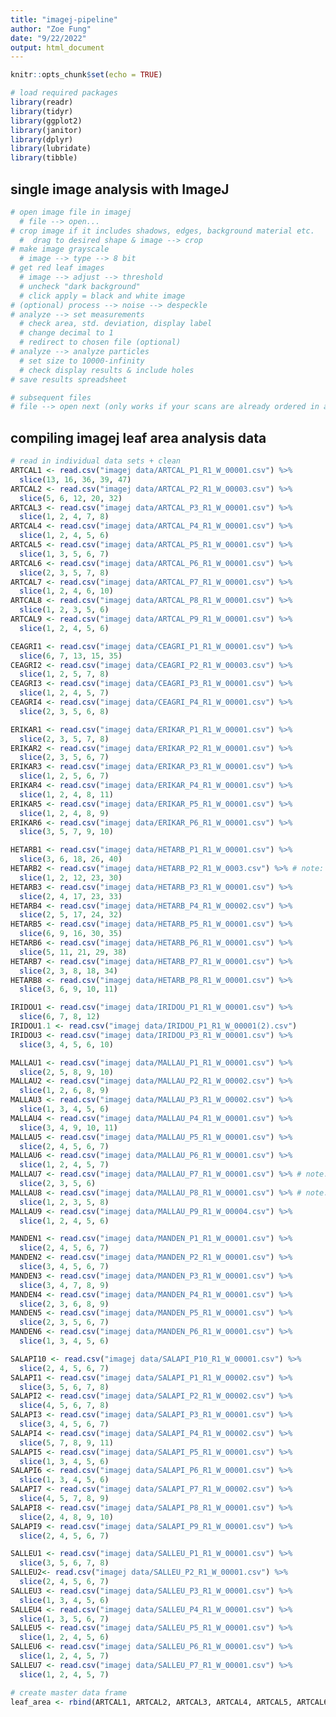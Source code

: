 ```yaml
---
title: "imagej-pipeline"
author: "Zoe Fung"
date: "9/22/2022"
output: html_document
---
```


```r
knitr::opts_chunk$set(echo = TRUE)
```

```r
# load required packages
library(readr)
library(tidyr)
library(ggplot2)
library(janitor)
library(dplyr)
library(lubridate)
library(tibble)
```

## single image analysis with ImageJ
```r
# open image file in imagej
  # file --> open...
# crop image if it includes shadows, edges, background material etc.
  #  drag to desired shape & image --> crop
# make image grayscale
  # image --> type --> 8 bit
# get red leaf images
  # image --> adjust --> threshold
  # uncheck "dark background"
  # click apply = black and white image
# (optional) process --> noise --> despeckle
# analyze --> set measurements
  # check area, std. deviation, display label
  # change decimal to 1
  # redirect to chosen file (optional)
# analyze --> analyze particles
  # set size to 10000-infinity
  # check display results & include holes
# save results spreadsheet

# subsequent files
# file --> open next (only works if your scans are already ordered in a folder)
```

## compiling imagej leaf area analysis data
```r
# read in individual data sets + clean
ARTCAL1 <- read.csv("imagej data/ARTCAL_P1_R1_W_00001.csv") %>%
  slice(13, 16, 36, 39, 47)
ARTCAL2 <- read.csv("imagej data/ARTCAL_P2_R1_W_00003.csv") %>%
  slice(5, 6, 12, 20, 32)
ARTCAL3 <- read.csv("imagej data/ARTCAL_P3_R1_W_00001.csv") %>%
  slice(1, 2, 4, 7, 8)
ARTCAL4 <- read.csv("imagej data/ARTCAL_P4_R1_W_00001.csv") %>%
  slice(1, 2, 4, 5, 6)
ARTCAL5 <- read.csv("imagej data/ARTCAL_P5_R1_W_00001.csv") %>%
  slice(1, 3, 5, 6, 7)
ARTCAL6 <- read.csv("imagej data/ARTCAL_P6_R1_W_00001.csv") %>%
  slice(2, 3, 5, 7, 8)
ARTCAL7 <- read.csv("imagej data/ARTCAL_P7_R1_W_00001.csv") %>%
  slice(1, 2, 4, 6, 10)
ARTCAL8 <- read.csv("imagej data/ARTCAL_P8_R1_W_00001.csv") %>%
  slice(1, 2, 3, 5, 6)
ARTCAL9 <- read.csv("imagej data/ARTCAL_P9_R1_W_00001.csv") %>%
  slice(1, 2, 4, 5, 6)

CEAGRI1 <- read.csv("imagej data/CEAGRI_P1_R1_W_00001.csv") %>%
  slice(6, 7, 13, 15, 35)
CEAGRI2 <- read.csv("imagej data/CEAGRI_P2_R1_W_00003.csv") %>%
  slice(1, 2, 5, 7, 8)
CEAGRI3 <- read.csv("imagej data/CEAGRI_P3_R1_W_00001.csv") %>%
  slice(1, 2, 4, 5, 7)
CEAGRI4 <- read.csv("imagej data/CEAGRI_P4_R1_W_00001.csv") %>%
  slice(2, 3, 5, 6, 8)

ERIKAR1 <- read.csv("imagej data/ERIKAR_P1_R1_W_00001.csv") %>%
  slice(2, 3, 5, 7, 8)
ERIKAR2 <- read.csv("imagej data/ERIKAR_P2_R1_W_00001.csv") %>%
  slice(2, 3, 5, 6, 7)
ERIKAR3 <- read.csv("imagej data/ERIKAR_P3_R1_W_00001.csv") %>%
  slice(1, 2, 5, 6, 7)
ERIKAR4 <- read.csv("imagej data/ERIKAR_P4_R1_W_00001.csv") %>%
  slice(1, 2, 4, 8, 11)
ERIKAR5 <- read.csv("imagej data/ERIKAR_P5_R1_W_00001.csv") %>%
  slice(1, 2, 4, 8, 9)
ERIKAR6 <- read.csv("imagej data/ERIKAR_P6_R1_W_00001.csv") %>%
  slice(3, 5, 7, 9, 10)

HETARB1 <- read.csv("imagej data/HETARB_P1_R1_W_00001.csv") %>%
  slice(3, 6, 18, 26, 40)
HETARB2 <- read.csv("imagej data/HETARB_P2_R1_W_0003.csv") %>% # note: leaf 2 was connected to ruler; inaccurate measurement
  slice(1, 2, 12, 23, 30)
HETARB3 <- read.csv("imagej data/HETARB_P3_R1_W_00001.csv") %>%
  slice(2, 4, 17, 23, 33)
HETARB4 <- read.csv("imagej data/HETARB_P4_R1_W_00002.csv") %>%
  slice(2, 5, 17, 24, 32)
HETARB5 <- read.csv("imagej data/HETARB_P5_R1_W_00001.csv") %>%
  slice(6, 9, 16, 30, 35)
HETARB6 <- read.csv("imagej data/HETARB_P6_R1_W_00001.csv") %>%
  slice(5, 11, 21, 29, 38)
HETARB7 <- read.csv("imagej data/HETARB_P7_R1_W_00001.csv") %>%
  slice(2, 3, 8, 18, 34)
HETARB8 <- read.csv("imagej data/HETARB_P8_R1_W_00001.csv") %>%
  slice(3, 6, 9, 10, 11)

IRIDOU1 <- read.csv("imagej data/IRIDOU_P1_R1_W_00001.csv") %>%
  slice(6, 7, 8, 12)
IRIDOU1.1 <- read.csv("imagej data/IRIDOU_P1_R1_W_00001(2).csv") 
IRIDOU3 <- read.csv("imagej data/IRIDOU_P3_R1_W_00001.csv") %>%
  slice(3, 4, 5, 6, 10)

MALLAU1 <- read.csv("imagej data/MALLAU_P1_R1_W_00001.csv") %>%
  slice(2, 5, 8, 9, 10)
MALLAU2 <- read.csv("imagej data/MALLAU_P2_R1_W_00002.csv") %>%
  slice(1, 2, 6, 8, 9)
MALLAU3 <- read.csv("imagej data/MALLAU_P3_R1_W_00002.csv") %>%
  slice(1, 3, 4, 5, 6)
MALLAU4 <- read.csv("imagej data/MALLAU_P4_R1_W_00001.csv") %>%
  slice(3, 4, 9, 10, 11)
MALLAU5 <- read.csv("imagej data/MALLAU_P5_R1_W_00001.csv") %>%
  slice(2, 4, 5, 6, 7)
MALLAU6 <- read.csv("imagej data/MALLAU_P6_R1_W_00001.csv") %>%
  slice(1, 2, 4, 5, 7)
MALLAU7 <- read.csv("imagej data/MALLAU_P7_R1_W_00001.csv") %>% # note: missing measurement for leaf 4 (connected to the ruler)
  slice(2, 3, 5, 6)
MALLAU8 <- read.csv("imagej data/MALLAU_P8_R1_W_00001.csv") %>% # note: leaf 3 connected to ruler; measurement inaccurate
  slice(1, 2, 3, 5, 8)
MALLAU9 <- read.csv("imagej data/MALLAU_P9_R1_W_00004.csv") %>%
  slice(1, 2, 4, 5, 6)

MANDEN1 <- read.csv("imagej data/MANDEN_P1_R1_W_00001.csv") %>%
  slice(2, 4, 5, 6, 7)
MANDEN2 <- read.csv("imagej data/MANDEN_P2_R1_W_00001.csv") %>%
  slice(3, 4, 5, 6, 7)
MANDEN3 <- read.csv("imagej data/MANDEN_P3_R1_W_00001.csv") %>%
  slice(3, 4, 7, 8, 9)
MANDEN4 <- read.csv("imagej data/MANDEN_P4_R1_W_00001.csv") %>%
  slice(2, 3, 6, 8, 9)
MANDEN5 <- read.csv("imagej data/MANDEN_P5_R1_W_00001.csv") %>%
  slice(2, 3, 5, 6, 7)
MANDEN6 <- read.csv("imagej data/MANDEN_P6_R1_W_00001.csv") %>%
  slice(1, 3, 4, 5, 6)

SALAPI10 <- read.csv("imagej data/SALAPI_P10_R1_W_00001.csv") %>%
  slice(2, 4, 5, 6, 7)
SALAPI1 <- read.csv("imagej data/SALAPI_P1_R1_W_00002.csv") %>%
  slice(3, 5, 6, 7, 8)
SALAPI2 <- read.csv("imagej data/SALAPI_P2_R1_W_00002.csv") %>%
  slice(4, 5, 6, 7, 8)
SALAPI3 <- read.csv("imagej data/SALAPI_P3_R1_W_00001.csv") %>%
  slice(3, 4, 5, 6, 7) 
SALAPI4 <- read.csv("imagej data/SALAPI_P4_R1_W_00002.csv") %>%
  slice(5, 7, 8, 9, 11)
SALAPI5 <- read.csv("imagej data/SALAPI_P5_R1_W_00001.csv") %>%
  slice(1, 3, 4, 5, 6)
SALAPI6 <- read.csv("imagej data/SALAPI_P6_R1_W_00001.csv") %>%
  slice(1, 3, 4, 5, 6)
SALAPI7 <- read.csv("imagej data/SALAPI_P7_R1_W_00002.csv") %>%
  slice(4, 5, 7, 8, 9)
SALAPI8 <- read.csv("imagej data/SALAPI_P8_R1_W_00001.csv") %>%
  slice(2, 4, 8, 9, 10)
SALAPI9 <- read.csv("imagej data/SALAPI_P9_R1_W_00001.csv") %>%
  slice(2, 4, 5, 6, 7)

SALLEU1 <- read.csv("imagej data/SALLEU_P1_R1_W_00001.csv") %>%
  slice(3, 5, 6, 7, 8)
SALLEU2<- read.csv("imagej data/SALLEU_P2_R1_W_00001.csv") %>%
  slice(2, 4, 5, 6, 7)
SALLEU3 <- read.csv("imagej data/SALLEU_P3_R1_W_00001.csv") %>%
  slice(1, 3, 4, 5, 6)
SALLEU4 <- read.csv("imagej data/SALLEU_P4_R1_W_00001.csv") %>%
  slice(1, 3, 5, 6, 7)
SALLEU5 <- read.csv("imagej data/SALLEU_P5_R1_W_00001.csv") %>%
  slice(1, 2, 4, 5, 6)
SALLEU6 <- read.csv("imagej data/SALLEU_P6_R1_W_00001.csv") %>%
  slice(1, 2, 4, 5, 7)
SALLEU7 <- read.csv("imagej data/SALLEU_P7_R1_W_00001.csv") %>%
  slice(1, 2, 4, 5, 7)

# create master data frame
leaf_area <- rbind(ARTCAL1, ARTCAL2, ARTCAL3, ARTCAL4, ARTCAL5, ARTCAL6, ARTCAL7, ARTCAL8, ARTCAL9, CEAGRI1, CEAGRI2, CEAGRI3, CEAGRI4, ERIKAR1, ERIKAR2, ERIKAR3, ERIKAR4, ERIKAR5, ERIKAR6, HETARB1, HETARB2, HETARB3, HETARB4, HETARB5, HETARB6, HETARB7, HETARB8, IRIDOU1, IRIDOU1.1, IRIDOU3, MALLAU1, MALLAU2, MALLAU3, MALLAU4, MALLAU5, MALLAU6, MALLAU7, MALLAU8, MALLAU9, MANDEN1, MANDEN2, MANDEN3, MANDEN4, MANDEN5, MANDEN6, SALAPI1, SALAPI2, SALAPI3, SALAPI4, SALAPI5, SALAPI6, SALAPI7, SALAPI8, SALAPI9, SALAPI10, SALLEU1, SALLEU2, SALLEU3, SALLEU4, SALLEU5, SALLEU6, SALLEU7)

```

